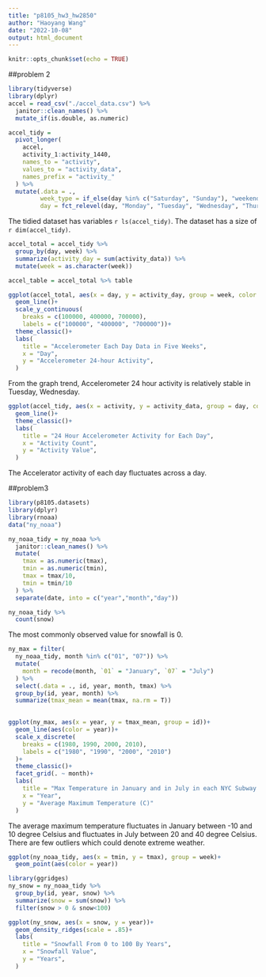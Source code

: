 ```yaml
---
title: "p8105_hw3_hw2850"
author: "Haoyang Wang"
date: "2022-10-08"
output: html_document
---
```


```r
knitr::opts_chunk$set(echo = TRUE)
```

##problem 2
```r
library(tidyverse)
library(dplyr)
accel = read_csv("./accel_data.csv") %>% 
  janitor::clean_names() %>% 
  mutate_if(is.double, as.numeric)
```

```r
accel_tidy = 
  pivot_longer(
    accel,
    activity_1:activity_1440,
    names_to = "activity",
    values_to = "activity_data",
    names_prefix = "activity_"
  ) %>% 
  mutate(.data = ., 
         week_type = if_else(day %in% c("Saturday", "Sunday"), "weekend", "weekday"),
         day = fct_relevel(day, "Monday", "Tuesday", "Wednesday", "Thursday", "Friday", "Saturday", "Sunday")) 
```
The tidied dataset has variables `r ls(accel_tidy)`.
The dataset has a size of `r dim(accel_tidy)`.

```r
accel_total = accel_tidy %>%  
  group_by(day, week) %>% 
  summarize(activity_day = sum(activity_data)) %>% 
  mutate(week = as.character(week))

accel_table = accel_total %>% table
```

```r
ggplot(accel_total, aes(x = day, y = activity_day, group = week, color = week))+
  geom_line()+ 
  scale_y_continuous(
    breaks = c(100000, 400000, 700000),
    labels = c("100000", "400000", "700000"))+
  theme_classic()+
  labs(
    title = "Accelerometer Each Day Data in Five Weeks",
    x = "Day",
    y = "Accelerometer 24-hour Activity",
  )
```
From the graph trend, Accelerometer 24 hour activity is relatively stable in Tuesday, Wednesday.

```r
ggplot(accel_tidy, aes(x = activity, y = activity_data, group = day, color = day))+
  geom_line()+
  theme_classic()+
  labs(
    title = "24 Hour Accelerometer Activity for Each Day",
    x = "Activity Count",
    y = "Activity Value",
  )
```
The Accelerator activity of each day fluctuates across a day. 

##problem3
```r
library(p8105.datasets)
library(dplyr)
library(rnoaa)
data("ny_noaa")

ny_noaa_tidy = ny_noaa %>% 
  janitor::clean_names() %>% 
  mutate(
    tmax = as.numeric(tmax),
    tmin = as.numeric(tmin),
    tmax = tmax/10,
    tmin = tmin/10
  ) %>% 
  separate(date, into = c("year","month","day"))

ny_noaa_tidy %>% 
  count(snow)
```
The most commonly observed value for snowfall is 0.

```r
ny_max = filter(
  ny_noaa_tidy, month %in% c("01", "07")) %>% 
  mutate(
    month = recode(month, `01` = "January", `07` = "July")
  ) %>% 
  select(.data = ., id, year, month, tmax) %>% 
  group_by(id, year, month) %>% 
  summarize(tmax_mean = mean(tmax, na.rm = T)) 
 

ggplot(ny_max, aes(x = year, y = tmax_mean, group = id))+
  geom_line(aes(color = year))+
  scale_x_discrete(
    breaks = c(1980, 1990, 2000, 2010),
    labels = c("1980", "1990", "2000", "2010")
  )+
  theme_classic()+
  facet_grid(. ~ month)+
  labs(
    title = "Max Temperature in January and in July in each NYC Subway Station Across Years",
    x = "Year",
    y = "Average Maximum Temperature (C)"
  )
```
The average maximum temperature fluctuates in January between -10 and 10 degree Celsius and fluctuates in July between 20 and 40 degree Celsius. There are few outliers which could denote extreme weather.

```r
ggplot(ny_noaa_tidy, aes(x = tmin, y = tmax), group = week)+
  geom_point(aes(color = year))
```


```r
library(ggridges)
ny_snow = ny_noaa_tidy %>% 
  group_by(id, year, snow) %>% 
  summarize(snow = sum(snow)) %>% 
  filter(snow > 0 & snow<100)

ggplot(ny_snow, aes(x = snow, y = year))+
  geom_density_ridges(scale = .85)+
  labs(
    title = "Snowfall From 0 to 100 By Years",
    x = "Snowfall Value",
    y = "Years",
  )
```

